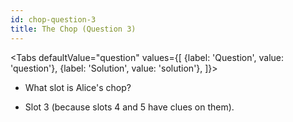 ```yaml
---
id: chop-question-3
title: The Chop (Question 3)
---
```



<BeginnersGuideProgress id="chop-question-3" />

<!-- lint disable no-undefined-references -->

<Tabs
  defaultValue="question"
  values={[
    {label: 'Question', value: 'question'},
    {label: 'Solution', value: 'solution'},
  ]}>
<TabItem value="question">

- What slot is Alice's chop?

</TabItem>
<TabItem value="solution">

- Slot 3 (because slots 4 and 5 have clues on them).

</TabItem>
</Tabs>

<ChopQuestion3 />
